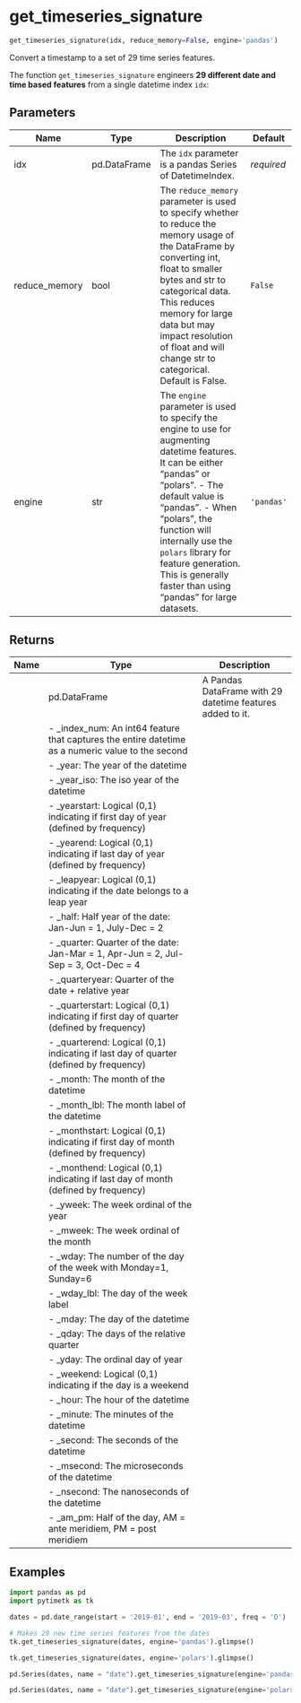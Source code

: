 # get_timeseries_signature { #pytimetk.get_timeseries_signature }

```python
get_timeseries_signature(idx, reduce_memory=False, engine='pandas')
```

Convert a timestamp to a set of 29 time series features.

The function `get_timeseries_signature` engineers **29 different date and
time based features** from a single datetime index `idx`:

## Parameters {.doc-section .doc-section-parameters}

| Name          | Type         | Description                                                                                                                                                                                                                                                                                                                                 | Default    |
|---------------|--------------|---------------------------------------------------------------------------------------------------------------------------------------------------------------------------------------------------------------------------------------------------------------------------------------------------------------------------------------------|------------|
| idx           | pd.DataFrame | The `idx` parameter is a pandas Series of DatetimeIndex.                                                                                                                                                                                                                                                                                    | _required_ |
| reduce_memory | bool         | The `reduce_memory` parameter is used to specify whether to reduce the memory usage of the DataFrame by converting int, float to smaller bytes and str to categorical data. This reduces memory for large data but may impact resolution of float and will change str to categorical. Default is False.                                     | `False`    |
| engine        | str          | The `engine` parameter is used to specify the engine to use for augmenting datetime features. It can be either "pandas" or "polars".  - The default value is "pandas".  - When "polars", the function will internally use the `polars` library   for feature generation. This is generally faster than using "pandas"   for large datasets. | `'pandas'` |

## Returns {.doc-section .doc-section-returns}

| Name   | Type                                                                                              | Description                                               |
|--------|---------------------------------------------------------------------------------------------------|-----------------------------------------------------------|
|        | pd.DataFrame                                                                                      | A Pandas DataFrame with 29 datetime features added to it. |
|        | - _index_num: An int64 feature that captures the entire datetime as a numeric value to the second |                                                           |
|        | - _year: The year of the datetime                                                                 |                                                           |
|        | - _year_iso: The iso year of the datetime                                                         |                                                           |
|        | - _yearstart: Logical (0,1) indicating if first day of year (defined by frequency)                |                                                           |
|        | - _yearend: Logical (0,1) indicating if last day of year (defined by frequency)                   |                                                           |
|        | - _leapyear: Logical (0,1) indicating if the date belongs to a leap year                          |                                                           |
|        | - _half: Half year of the date: Jan-Jun = 1, July-Dec = 2                                         |                                                           |
|        | - _quarter: Quarter of the date: Jan-Mar = 1, Apr-Jun = 2, Jul-Sep = 3, Oct-Dec = 4               |                                                           |
|        | - _quarteryear: Quarter of the date + relative year                                               |                                                           |
|        | - _quarterstart: Logical (0,1) indicating if first day of quarter (defined by frequency)          |                                                           |
|        | - _quarterend: Logical (0,1) indicating if last day of quarter (defined by frequency)             |                                                           |
|        | - _month: The month of the datetime                                                               |                                                           |
|        | - _month_lbl: The month label of the datetime                                                     |                                                           |
|        | - _monthstart: Logical (0,1) indicating if first day of month (defined by frequency)              |                                                           |
|        | - _monthend: Logical (0,1) indicating if last day of month (defined by frequency)                 |                                                           |
|        | - _yweek: The week ordinal of the year                                                            |                                                           |
|        | - _mweek: The week ordinal of the month                                                           |                                                           |
|        | - _wday: The number of the day of the week with Monday=1, Sunday=6                                |                                                           |
|        | - _wday_lbl: The day of the week label                                                            |                                                           |
|        | - _mday: The day of the datetime                                                                  |                                                           |
|        | - _qday: The days of the relative quarter                                                         |                                                           |
|        | - _yday: The ordinal day of year                                                                  |                                                           |
|        | - _weekend: Logical (0,1) indicating if the day is a weekend                                      |                                                           |
|        | - _hour: The hour of the datetime                                                                 |                                                           |
|        | - _minute: The minutes of the datetime                                                            |                                                           |
|        | - _second: The seconds of the datetime                                                            |                                                           |
|        | - _msecond: The microseconds of the datetime                                                      |                                                           |
|        | - _nsecond: The nanoseconds of the datetime                                                       |                                                           |
|        | - _am_pm: Half of the day, AM = ante meridiem, PM = post meridiem                                 |                                                           |

## Examples {.doc-section .doc-section-examples}

```python
import pandas as pd
import pytimetk as tk

dates = pd.date_range(start = '2019-01', end = '2019-03', freq = 'D')
```

```python
# Makes 29 new time series features from the dates
tk.get_timeseries_signature(dates, engine='pandas').glimpse()
```

```python
tk.get_timeseries_signature(dates, engine='polars').glimpse()
```
```python
pd.Series(dates, name = "date").get_timeseries_signature(engine='pandas').glimpse()
```

```python
pd.Series(dates, name = "date").get_timeseries_signature(engine='polars').glimpse()
```